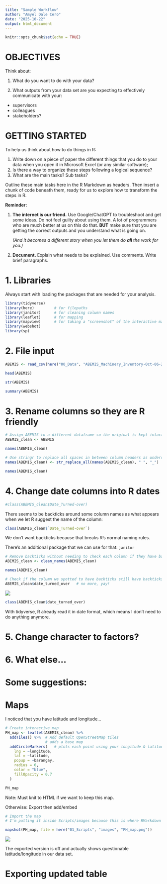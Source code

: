 ```yaml
---
title: "Sample Workflow"
author: "Amyel Dale Cero"
date: "2025-10-22"
output: html_document
---
```


```r
knitr::opts_chunk$set(echo = TRUE)
```

# OBJECTIVES

Think about:

1.  What do you want to do with your data?

2.  What outputs from your data set are you expecting to effectively communicate with your:

-   supervisors
-   colleagues
-   stakeholders?

# GETTING STARTED

To help us think about how to do things in R:

1.  Write down on a piece of paper the different things that you do to your data when you open it in Microsoft Excel (or any similar software);
2.  Is there a way to organize these steps following a logical sequence?
3.  What are the main tasks? Sub tasks?

Outline these main tasks here in the R Markdown as headers. Then insert a chunk of code beneath them, ready for us to explore how to transform the steps in R.

**Reminder:**

1.  **The internet is our friend.** Use Google/ChatGPT to troubleshoot and get some ideas. Do not feel guilty about using them. A lot of programmers who are much better at us on this do that. **BUT** make sure that you are getting the correct outputs and you understand what is going on.

    *(And it becomes a different story when you let them do **all** the work for you.)*

2.  **Document.** Explain what needs to be explained. Use comments. Write brief paragraphs.

# 1. Libraries

Always start with loading the packages that are needed for your analysis.

```r

library(tidyverse)
library(here)         # for filepaths
library(janitor)      # for cleaning column names
library(leaflet)      # for mapping
library(mapview)      # for taking a "screenshot" of the interactive map
library(webshot)
library(sp)

```

# 2. File input

```r

ABEMIS <- read_csv(here("00_Data", "ABEMIS_Machinery_Inventory-Oct-06-25.csv"))

```

```r

head(ABEMIS)

```

```r

str(ABEMIS)

```

```r

summary(ABEMIS)

```

# 3. Rename columns so they are R friendly

```r

# Assign ABEMIS to a different dataframe so the original is kept intact
ABEMIS_clean <- ABEMIS

```

```r

names(ABEMIS_clean)

```

```r

# Use stringr to replace all spaces in between column headers as underscore
names(ABEMIS_clean) <- str_replace_all(names(ABEMIS_clean), " ", "_")

names(ABEMIS_clean)
```

# 4. Change date columns into R dates

```r

#class(ABEMIS_clean$Date_Turned-over)

```

There seems to be backticks around some column names as what appears when we let R suggest the name of the column:

```r

class(ABEMIS_clean$`Date_Turned-over`)

```

We don't want backticks because that breaks R's normal naming rules.

There's an additional package that we can use for that: `janitor`

```r

# Remove backticks without needing to check each column if they have backticks
ABEMIS_clean <- clean_names(ABEMIS_clean)

names(ABEMIS_clean)

```

```r

# Check if the column we spotted to have backticks still have backticks
ABEMIS_clean$date_turned_over   # no more, yay!

```

![](images/janitor_AIoverview.jpg)

```r

class(ABEMIS_clean$date_turned_over)

```

With tidyverse, R already read it in date format, which means I don't need to do anything anymore.

# 5. Change character to factors?

# 6. What else...

# Some suggestions:

# Maps

I noticed that you have latitude and longitude...

```r

# Create interactive map
PH_map <- leaflet(ABEMIS_clean) %>%
  addTiles() %>%  # Add default OpenStreetMap tiles
                  # adds a base map
  addCircleMarkers(   # plots each point using your longitude & latitude
    lng = ~longitude,
    lat = ~latitude,
    popup = ~barangay,
    radius = 6,
    color = "blue",
    fillOpacity = 0.7
  )

PH_map

```

Note: Must knit to HTML if we want to keep this map.

Otherwise: Export then add/embed

```r

# Import the map
# I'm putting it inside Scripts/images because this is where RMarkdown wants our image files to be coming from

mapshot(PH_map, file = here("01_Scripts", "images", "PH_map.png"))
```

![](images/PH_map.png)

The exported version is off and actually shows questionable latitude/longitude in our data set.

# Exporting updated table
